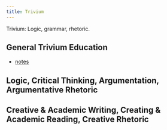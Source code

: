 ```yaml
---
title: Trivium
---
```


Trivium: Logic, grammar, rhetoric. 

## General Trivium Education

* [notes](https://igor-dimi.github.io/trivium-notes/)

## Logic, Critical Thinking, Argumentation, Argumentative Rhetoric

## Creative & Academic Writing, Creating & Academic Reading, Creative Rhetoric
